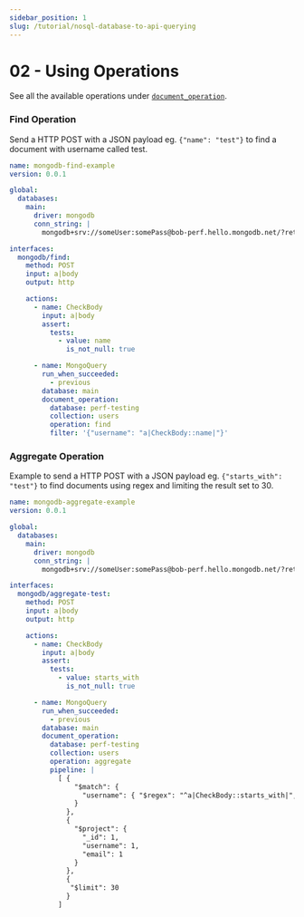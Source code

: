 ```yaml
---
sidebar_position: 1
slug: /tutorial/nosql-database-to-api-querying
---
```


# 02 - Using Operations

See all the available operations under [`document_operation`](/docs/configuration/interfaces/actions/inputs/databases#document_operation).

### Find Operation

Send a HTTP POST with a JSON payload eg. `{"name": "test"}` to find a document with username called test.

```yml
name: mongodb-find-example
version: 0.0.1

global:
  databases:
    main: 
      driver: mongodb
      conn_string: |
        mongodb+srv://someUser:somePass@bob-perf.hello.mongodb.net/?retryWrites=true&w=majority&appName=my-test

interfaces:
  mongodb/find:
    method: POST
    input: a|body
    output: http

    actions:
      - name: CheckBody
        input: a|body
        assert:
          tests:
            - value: name
              is_not_null: true

      - name: MongoQuery
        run_when_succeeded:
          - previous
        database: main
        document_operation:
          database: perf-testing
          collection: users
          operation: find
          filter: '{"username": "a|CheckBody::name|"}'
```

### Aggregate Operation

Example to send a HTTP POST with a JSON payload eg. `{"starts_with": "test"}` to find documents using regex and limiting the result set to 30.

```yml
name: mongodb-aggregate-example
version: 0.0.1

global:
  databases:
    main: 
      driver: mongodb
      conn_string: |
        mongodb+srv://someUser:somePass@bob-perf.hello.mongodb.net/?retryWrites=true&w=majority&appName=my-test

interfaces:
  mongodb/aggregate-test:
    method: POST
    input: a|body
    output: http

    actions:
      - name: CheckBody
        input: a|body
        assert:
          tests:
            - value: starts_with
              is_not_null: true

      - name: MongoQuery
        run_when_succeeded:
          - previous
        database: main
        document_operation:
          database: perf-testing
          collection: users
          operation: aggregate
          pipeline: |
            [ {
                "$match": {
                  "username": { "$regex": "^a|CheckBody::starts_with|", "$options": "i" }
                }
              },
              {
                "$project": {
                  "_id": 1,
                  "username": 1,
                  "email": 1
                }
              },
              {
               "$limit": 30
              }
            ]
```
